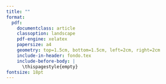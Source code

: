 ```yaml
---
title: ""
format: 
  pdf:
    documentclass: article
    classoption: landscape
    pdf-engine: xelatex
    papersize: a4
    geometry: top=1.5cm, bottom=1.5cm, left=2cm, right=2cm
    include-in-header: fondo.tex
    include-before-body: |
      \thispagestyle{empty}
fontsize: 18pt
---
```


\vspace*{3.5cm}

\begin{center}
{\fontsize{36pt}{44pt}\selectfont \textbf{Certificado de Participación}}\\[1.2cm]

{\fontsize{20pt}{28pt}\selectfont Se deja constancia de que}\\[0.6cm]

{\fontsize{28pt}{34pt}\selectfont \textbf{«NOMBRE DE LA PERSONA»}}\\[0.8cm]

{\fontsize{20pt}{28pt}\selectfont participó como \textbf{expositora} en el}\\[0.4cm]

{\fontsize{28pt}{30pt}\selectfont \textit{Club de Lectura Mastering Shiny}}\\[1cm]

{\fontsize{26pt}{20pt}\selectfont \textcolor{violet!40!black}{Gracias por participar}}\\[1cm]

{\fontsize{16pt}{20pt}\selectfont \textbf{Organización:} R-Ladies y R Buenos Aires}

\begin{picture}(0,0)
  \put(200,20){\makebox(0,0)[l]{\includegraphics[height=7cm]{logo.png}}}
\end{picture}
\thispagestyle{empty}
\end{center}


